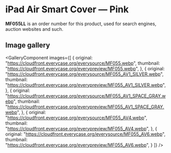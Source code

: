 
# iPad Air Smart Cover — Pink

<Callout type='info' emoji='👉🏻'>**MF055LL** is an order number for this product, used for search engines, auction websites and such.</Callout>

## Image gallery

<GalleryComponent
    images={[
      {
        original: "https://cloudfront.everycase.org/everysource/MF055.webp",
        thumbnail: "https://cloudfront.everycase.org/everypreview/MF055.webp",
      },
      {
        original: "https://cloudfront.everycase.org/everysource/MF055_AV1_SILVER.webp",
        thumbnail: "https://cloudfront.everycase.org/everypreview/MF055_AV1_SILVER.webp",
      },
      {
        original: "https://cloudfront.everycase.org/everysource/MF055_AV1_SPACE_GRAY.webp",
        thumbnail: "https://cloudfront.everycase.org/everypreview/MF055_AV1_SPACE_GRAY.webp",
      },
      {
        original: "https://cloudfront.everycase.org/everysource/MF055_AV4.webp",
        thumbnail: "https://cloudfront.everycase.org/everypreview/MF055_AV4.webp",
      },
      {
        original: "https://cloudfront.everycase.org/everysource/MF055_AV6.webp",
        thumbnail: "https://cloudfront.everycase.org/everypreview/MF055_AV6.webp",
      }
    ]}
  />
